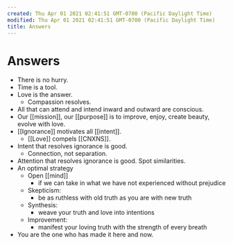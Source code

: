 ```yaml
---
created: Thu Apr 01 2021 02:41:51 GMT-0700 (Pacific Daylight Time)
modified: Thu Apr 01 2021 02:41:51 GMT-0700 (Pacific Daylight Time)
title: Answers
---
```


# Answers

- There is no hurry.
- Time is a tool.
- Love is the answer.
  - Compassion resolves.
- All that can attend and intend inward and outward are conscious.
- Our [[mission]], our [[purpose]] is to improve, enjoy, create beauty, evolve with love.
- [[Ignorance]] motivates all [[intent]].
  - [[Love]] compels [[CNXNS]].
- Intent that resolves ignorance is good.
  - Connection, not separation.
- Attention that resolves ignorance is good. Spot similarities.
- An optimal strategy
  - Open [[mind]]
    - if we can take in what we have not experienced without prejudice
  - Skepticism:
    - be as ruthless with old truth as you are with new truth
  - Synthesis:
    - weave your truth and love into intentions
  - Improvement:
    - manifest your loving truth with the strength of every breath
- You are the one who has made it here and now.


